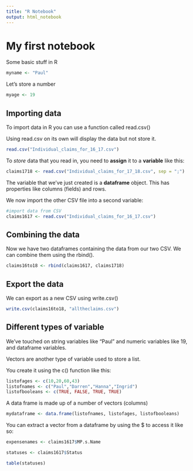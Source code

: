 ```yaml
---
title: "R Notebook"
output: html_notebook
---
```


# My first notebook

Some basic stuff in R

```r
myname <- "Paul"
```

Let's store a number

```r
myage <- 19
```

## Importing data

To import data in R you can use a function called read.csv()

Using read.csv on its own will display the data but not store it.

```r
read.csv("Individual_claims_for_16_17.csv")
```

To *store* data that you read in, you need to **assign** it to a **variable** like this:

```r
claims1718 <- read.csv("Individual_claims_for_17_18.csv", sep = ";")
```

The variable that we've just created is a **dataframe** object. This has properties like columns (fields) and rows.

We now import the other CSV file into a second variable:

```r
#import data from CSV 
claims1617 <- read.csv("Individual_claims_for_16_17.csv")
```

## Combining the data

Now we have two dataframes containing the data from our two CSV. We can combine them using the rbind().

```r
claims16to18 <- rbind(claims1617, claims1718)
```

## Export the data

We can export as a new CSV using write.csv()

```r
write.csv(claims16to18, "alltheclaims.csv")
```

## Different types of variable

We've touched on string variables like "Paul" and numeric variables like 19, and dataframe variables.

Vectors are another type of variable used to store a list.

You create it using the c() function like this:

```r
listofages <- c(10,20,60,43)
listofnames <- c("Paul","Darren","Hanna","Ingrid")
listofbooleans <- c(TRUE, FALSE, TRUE, TRUE)
```

A data frame is made up of a number of vectors (columns)

```r
mydataframe <- data.frame(listofnames, listofages, listofbooleans)
```

You can extract a vector from a dataframe by using the $ to access it like so:

```r
expensenames <- claims1617$MP.s.Name
```


```r
statuses <- claims1617$Status
```


```r
table(statuses)
```


